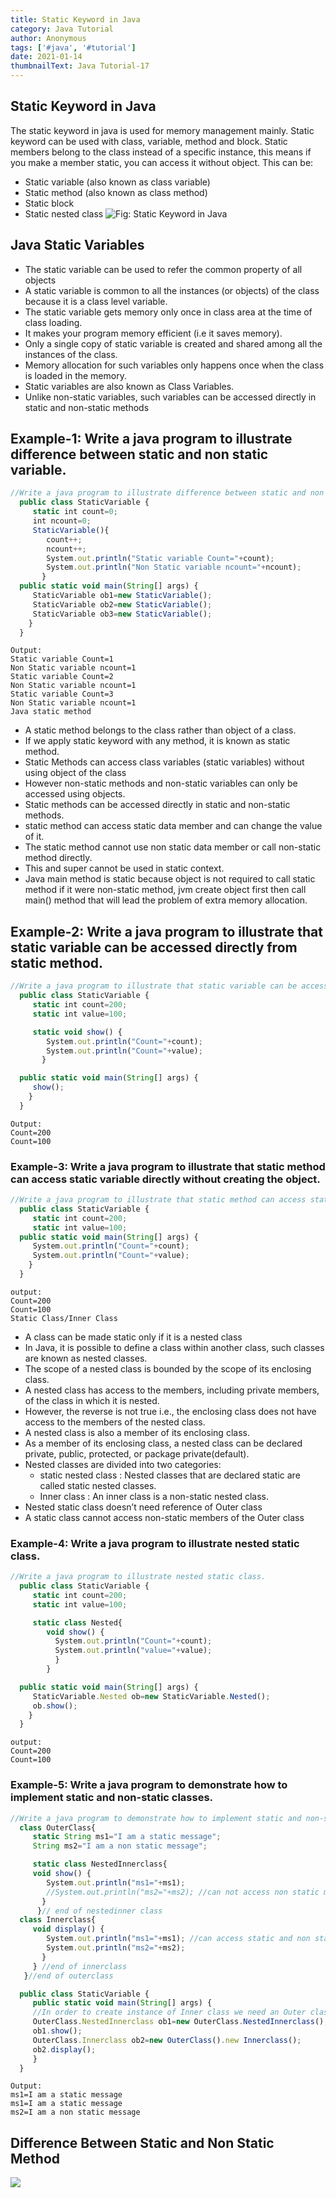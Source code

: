 ```yaml
---
title: Static Keyword in Java
category: Java Tutorial
author: Anonymous
tags: ['#java', '#tutorial']
date: 2021-01-14
thumbnailText: Java Tutorial-17
---
```

## Static Keyword in Java
The static keyword in java is used for memory management mainly. Static keyword can be used with class, variable, method and block. Static members belong to the class instead of a specific instance, this means if you make a member static, you can access it without object. This can be:
- Static variable (also known as class variable)
- Static method (also known as class method)
- Static block
- Static nested class
![Fig: Static Keyword in Java](../../assets/javaPic/static-2.png)
## Java Static Variables
- The static variable can be used to refer the common property of all objects
- A static variable is common to all the instances (or objects) of the class because it is a class level variable.
- The static variable gets memory only once in class area at the time of class loading.
- It makes your program memory efficient (i.e it saves memory).
- Only a single copy of static variable is created and shared among all the instances of the class.
- Memory allocation for such variables only happens once when the class is loaded in the memory.
- Static variables are also known as Class Variables.
- Unlike non-static variables, such variables can be accessed directly in static and non-static methods

## Example-1: Write a java program to illustrate difference between static and non static variable.
~~~js
//Write a java program to illustrate difference between static and non static variable.
  public class StaticVariable {
     static int count=0;
     int ncount=0;
     StaticVariable(){
        count++;
        ncount++;
        System.out.println("Static variable Count="+count);
        System.out.println("Non Static variable ncount="+ncount);
       }
  public static void main(String[] args) {
     StaticVariable ob1=new StaticVariable();
     StaticVariable ob2=new StaticVariable();
     StaticVariable ob3=new StaticVariable();
    }
  }
~~~
~~~
Output:
Static variable Count=1
Non Static variable ncount=1
Static variable Count=2
Non Static variable ncount=1
Static variable Count=3
Non Static variable ncount=1
Java static method
~~~
- A static method belongs to the class rather than object of a class.
- If we apply static keyword with any method, it is known as static method.
- Static Methods can access class variables (static variables) without using object of the class
- However non-static methods and non-static variables can only be accessed using objects.
- Static methods can be accessed directly in static and non-static methods.
- static method can access static data member and can change the value of it.
- The static method cannot use non static data member or call non-static method directly.
- This and super cannot be used in static context.
- Java main method is static because object is not required to call static method if it were non-static method, jvm create object first then call main() method that will lead the problem of extra memory allocation.

## Example-2: Write a java program to illustrate that static variable can be accessed directly from static method.
~~~js
//Write a java program to illustrate that static variable can be accessed directly from static method.
  public class StaticVariable {
     static int count=200;
     static int value=100;

     static void show() {
        System.out.println("Count="+count);
        System.out.println("Count="+value);
       }

  public static void main(String[] args) {
     show();
    }
  }
~~~
~~~
Output:
Count=200
Count=100
~~~

### Example-3: Write a java program to illustrate that static method can access static variable directly without creating the object.
~~~js
//Write a java program to illustrate that static method can access static variable directly without creating the object.
  public class StaticVariable {
     static int count=200;
     static int value=100;
  public static void main(String[] args) {
     System.out.println("Count="+count);
     System.out.println("Count="+value);
    }
  }
~~~
~~~
output:
Count=200
Count=100
Static Class/Inner Class
~~~
- A class can be made static only if it is a nested class
- In Java, it is possible to define a class within another class, such classes are known as nested classes.
- The scope of a nested class is bounded by the scope of its enclosing class.
- A nested class has access to the members, including private members, of the class in which it is nested.
- However, the reverse is not true i.e., the enclosing class does not have access to the members of the nested class.
- A nested class is also a member of its enclosing class.
- As a member of its enclosing class, a nested class can be declared private, public, protected, or package private(default).
- Nested classes are divided into two categories:
   - static nested class : Nested classes that are declared static are called static nested classes.
   - Inner class : An inner class is a non-static nested class.
- Nested static class doesn’t need reference of Outer class
- A static class cannot access non-static members of the Outer class

### Example-4: Write a java program to illustrate nested static class.
~~~js
//Write a java program to illustrate nested static class.
  public class StaticVariable {
     static int count=200;
     static int value=100;

     static class Nested{
        void show() {
          System.out.println("Count="+count);
          System.out.println("value="+value);
          }
        }

  public static void main(String[] args) {
     StaticVariable.Nested ob=new StaticVariable.Nested();
     ob.show();
    }
  }
~~~
~~~
output:
Count=200
Count=100
~~~

### Example-5: Write a java program to demonstrate how to implement static and non-static classes.
~~~js
//Write a java program to demonstrate how to implement static and non-static classes.
  class OuterClass{
     static String ms1="I am a static message";
     String ms2="I am a non static message";

     static class NestedInnerclass{
     void show() {
        System.out.println("ms1="+ms1);
        //System.out.println("ms2="+ms2); //can not access non static member
       }
      }// end of nestedinner class
  class Innerclass{
     void display() {
        System.out.println("ms1="+ms1); //can access static and non static member
        System.out.println("ms2="+ms2);
       }
     } //end of innerclass
   }//end of outerclass

  public class StaticVariable {
     public static void main(String[] args) {
     //In order to create instance of Inner class we need an Outer class instance first
     OuterClass.NestedInnerclass ob1=new OuterClass.NestedInnerclass();
     ob1.show();
     OuterClass.Innerclass ob2=new OuterClass().new Innerclass();
     ob2.display();
     }
  }
~~~
~~~
Output:
ms1=I am a static message
ms1=I am a static message
ms2=I am a non static message
~~~
## Difference Between Static and Non Static Method
![](../../assets/javaPic/static.PNG)